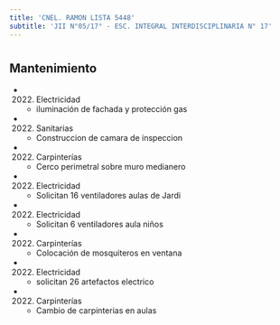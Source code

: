 ```yaml
---
title: 'CNEL. RAMON LISTA 5448'
subtitle: 'JII N°05/17° - ESC. INTEGRAL INTERDISCIPLINARIA N° 17'
---
```


#


## Mantenimiento

*  (2022) Electricidad 
    + iluminación de fachada y protección gas

*  (2022) Sanitarias 
    + Construccion de camara de inspeccion

*  (2022) Carpinterías 
    + Cerco perimetral sobre muro medianero

*  (2022) Electricidad 
    + Solicitan 16 ventiladores aulas de Jardi

*  (2022) Electricidad 
    + Solicitan 6 ventiladores aula niños

*  (2022) Carpinterías 
    + Colocación de mosquiteros en ventana

*  (2022) Electricidad 
    + solicitan 26 artefactos electrico

*  (2022) Carpinterías 
    + Cambio de carpinterias en aulas



